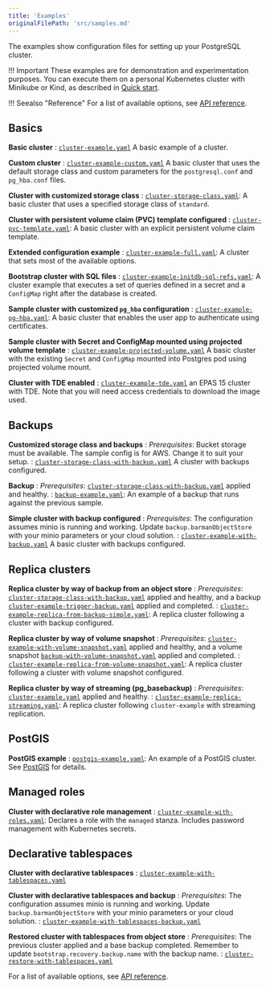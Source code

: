 ```yaml
---
title: 'Examples'
originalFilePath: 'src/samples.md'
---
```


The examples show configuration files for setting up
your PostgreSQL cluster.

!!! Important
    These examples are for demonstration and experimentation
    purposes. You can execute them on a personal Kubernetes cluster with Minikube
    or Kind, as described in [Quick start](quickstart.md).

!!! Seealso "Reference"
    For a list of available options, see [API reference](cloudnative-pg.v1.md).

## Basics

**Basic cluster**
:  [`cluster-example.yaml`](../samples/cluster-example.yaml)
   A basic example of a cluster.

**Custom cluster**
:  [`cluster-example-custom.yaml`](../samples/cluster-example-custom.yaml)
   A basic cluster that uses the default storage class and custom parameters for
   the `postgresql.conf` and `pg_hba.conf` files.

**Cluster with customized storage class**
: [`cluster-storage-class.yaml`](../samples/cluster-storage-class.yaml):
   A basic cluster that uses a specified storage class of `standard`.

**Cluster with persistent volume claim (PVC) template configured**
: [`cluster-pvc-template.yaml`](../samples/cluster-pvc-template.yaml):
   A basic cluster with an explicit persistent volume claim template.

**Extended configuration example**
: [`cluster-example-full.yaml`](../samples/cluster-example-full.yaml):
   A cluster that sets most of the available options.

**Bootstrap cluster with SQL files**
: [`cluster-example-initdb-sql-refs.yaml`](../samples/cluster-example-initdb-sql-refs.yaml):
   A cluster example that executes a set of queries defined in a secret and a
   `ConfigMap` right after the database is created.

**Sample cluster with customized `pg_hba` configuration**
: [`cluster-example-pg-hba.yaml`](../samples/cluster-example-pg-hba.yaml):
  A basic cluster that enables the user app to authenticate using certificates.

**Sample cluster with Secret and ConfigMap mounted using projected volume template**
: [`cluster-example-projected-volume.yaml`](../samples/cluster-example-projected-volume.yaml)
  A basic cluster with the existing `Secret` and `ConfigMap` mounted into Postgres
  pod using projected volume mount.

**Cluster with TDE enabled**
: [`cluster-example-tde.yaml`](../samples/cluster-example-tde.yaml)
  an EPAS 15 cluster with TDE. Note that you will need access credentials
  to download the image used.

## Backups

**Customized storage class and backups**
:   *Prerequisites*: Bucket storage must be available. The sample config is for AWS.
    Change it to suit your setup.
: [`cluster-storage-class-with-backup.yaml`](../samples/cluster-storage-class-with-backup.yaml) 
   A cluster with backups configured.

**Backup**
:   *Prerequisites*: [`cluster-storage-class-with-backup.yaml`](../samples/cluster-storage-class-with-backup.yaml)
    applied and healthy.
: [`backup-example.yaml`](../samples/backup-example.yaml):
  An example of a backup that runs against the previous sample.

**Simple cluster with backup configured**
:   *Prerequisites*: The configuration assumes minio is running and working.
    Update `backup.barmanObjectStore` with your minio parameters or your cloud solution.
:  [`cluster-example-with-backup.yaml`](../samples/cluster-example-with-backup.yaml)
   A basic cluster with backups configured.

## Replica clusters

**Replica cluster by way of backup from an object store**
:   *Prerequisites*:
    [`cluster-storage-class-with-backup.yaml`](../samples/cluster-storage-class-with-backup.yaml)
    applied and healthy, and a backup
    [`cluster-example-trigger-backup.yaml`](../samples/cluster-example-trigger-backup.yaml)
    applied and completed.
: [`cluster-example-replica-from-backup-simple.yaml`](../samples/cluster-example-replica-from-backup-simple.yaml):
   A replica cluster following a cluster with backup configured.

**Replica cluster by way of volume snapshot**
:   *Prerequisites*:
    [`cluster-example-with-volume-snapshot.yaml`](../samples/cluster-example-with-volume-snapshot.yaml)
    applied and healthy, and a volume snapshot
    [`backup-with-volume-snapshot.yaml`](../samples/backup-with-volume-snapshot.yaml)
    applied and completed.
: [`cluster-example-replica-from-volume-snapshot.yaml`](../samples/cluster-example-replica-from-volume-snapshot.yaml):
   A replica cluster following a cluster with volume snapshot configured.

**Replica cluster by way of streaming (pg_basebackup)**
:   *Prerequisites*: [`cluster-example.yaml`](../samples/cluster-example.yaml)
    applied and healthy.
:   [`cluster-example-replica-streaming.yaml`](../samples/cluster-example-replica-streaming.yaml): 
   A replica cluster following `cluster-example` with streaming replication.

## PostGIS

**PostGIS example**
: [`postgis-example.yaml`](../samples/postgis-example.yaml):
   An example of a PostGIS cluster. See [PostGIS](postgis.md) for details.

## Managed roles

**Cluster with declarative role management**
: [`cluster-example-with-roles.yaml`](../samples/cluster-example-with-roles.yaml):
  Declares a role with the `managed` stanza. Includes password management with
  Kubernetes secrets.

## Declarative tablespaces

**Cluster with declarative tablespaces**
: [`cluster-example-with-tablespaces.yaml`](../samples/cluster-example-with-tablespaces.yaml)

**Cluster with declarative tablespaces and backup**
: *Prerequisites*: The configuration assumes minio is running and working.
    Update `backup.barmanObjectStore` with your minio parameters or your cloud solution.
: [`cluster-example-with-tablespaces-backup.yaml`](../samples/cluster-example-with-tablespaces-backup.yaml)

**Restored cluster with tablespaces from object store**
: *Prerequisites*: The previous cluster applied and a base backup completed.
    Remember to update `bootstrap.recovery.backup.name` with the backup name.
: [`cluster-restore-with-tablespaces.yaml`](../samples/cluster-restore-with-tablespaces.yaml)

For a list of available options, see [API reference](cloudnative-pg.v1.md).
